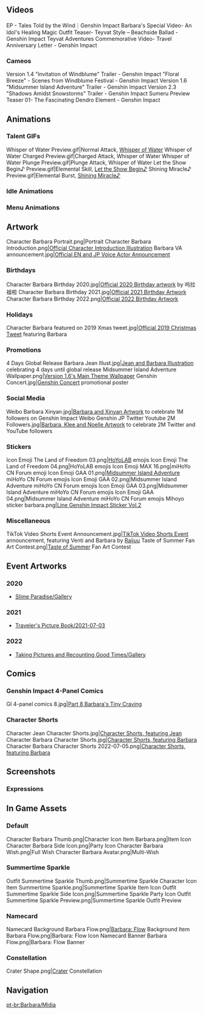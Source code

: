 {{CharacterTabs}}
<!-- Only media posted by HoYoverse. This includes artwork (made in-house or commissioned) and promotional videos. The exception is GIFs of the character using their talents. Make sure to cite the source.-->
==Videos==
<gallery hideaddbutton="true" captionalign="center">
EP - Tales Told by the Wind｜Genshin Impact
Barbara's Special Video- An Idol's Healing Magic
Outfit Teaser- Teyvat Style – Beachside Ballad - Genshin Impact
Teyvat Adventures Commemorative Video- Travel Anniversary Letter - Genshin Impact
</gallery>

===Cameos===
<gallery hideaddbutton="true" captionalign="center">
Version 1.4 "Invitation of Windblume" Trailer - Genshin Impact
"Floral Breeze" - Scenes from Windblume Festival - Genshin Impact
Version 1.6 "Midsummer Island Adventure" Trailer - Genshin Impact
Version 2.3 "Shadows Amidst Snowstorms" Trailer - Genshin Impact
Sumeru Preview Teaser 01- The Fascinating Dendro Element - Genshin Impact
</gallery>

==Animations==
===Talent GIFs===
<gallery hideaddbutton="true" captionalign="center">
Whisper of Water Preview.gif|Normal Attack, [[Whisper of Water]]
Whisper of Water Charged Preview.gif|Charged Attack, Whisper of Water
Whisper of Water Plunge Preview.gif|Plunge Attack, Whisper of Water
Let the Show Begin♪ Preview.gif|Elemental Skill, [[Let the Show Begin♪]]
Shining Miracle♪ Preview.gif|Elemental Burst, [[Shining Miracle♪]]
</gallery>

===Idle Animations===
{{Preview
|size=180px
|file1=Idle Barbara 1
|file2=Idle Barbara 2
}}

===Menu Animations===
{{Preview
|size=180px
|file1=Talent Menu Barbara
|file2=Weapon Menu Barbara
}}

==Artwork==
<gallery hideaddbutton="true" captionalign="center">
Character Barbara Portrait.png|Portrait
Character Barbara Introduction.png|[https://twitter.com/GenshinImpact/status/1164869925346959362 Official Character Introduction Illustration]
Barbara VA announcement.jpg|[https://twitter.com/GenshinImpact/status/1323085492439560193 Official EN and JP Voice Actor Announcement]
</gallery>

===Birthdays===
<gallery hideaddbutton="true" captionalign="center">
Character Barbara Birthday 2020.jpg|[https://twitter.com/GenshinImpact/status/1279626054165020673 Official 2020 Birthday artwork] by 呜拉祖啦
Character Barbara Birthday 2021.jpg|[https://twitter.com/GenshinImpact/status/1411897626362925059 Official 2021 Birthday Artwork]
Character Barbara Birthday 2022.png|[https://twitter.com/GenshinImpact/status/1544169196673634304 Official 2022 Birthday Artwork]
</gallery>

===Holidays===
<gallery hideaddbutton="true" captionalign="center">
Character Barbara featured on 2019 Xmas tweet.jpg|[https://twitter.com/GenshinImpact/status/1209323965996392449 Official 2019 Christmas Tweet] featuring Barbara
</gallery>

===Promotions===
<gallery hideaddbutton="true" captionalign="center">
4 Days Global Release Barbara Jean Illust.jpg|[https://twitter.com/GenshinImpact/status/1309039903351738373 Jean and Barbara Illustration] celebrating 4 days until global release
Midsummer Island Adventure Wallpaper.png|[https://twitter.com/GenshinImpact/status/1406492152201420801 Version 1.6's Main Theme Wallpaper]
Genshin Concert.jpg|[[Genshin Concert]] promotional poster
</gallery>

===Social Media===
<gallery hideaddbutton="true" captionalign="center">
Weibo Barbara Xinyan.jpg|[https://m.weibo.cn/detail/4612807196413233 Barbara and Xinyan Artwork] to celebrate 1M followers on Genshin Impact Weibo
Genshin JP Twitter Youtube 2M Followers.jpg|[https://twitter.com/genshin_7/status/1428931113108520967 Barbara, Klee and Noelle Artwork] to celebrate 2M Twitter and YouTube followers <!--2021-08-21-->
</gallery>

===Stickers===
<gallery hideaddbutton="true" captionalign="center">
Icon Emoji The Land of Freedom 03.png|[[HoYoLAB]] emojis
Icon Emoji The Land of Freedom 04.png|HoYoLAB emojis
Icon Emoji MAX 16.png|miHoYo CN Forum emoji
Icon Emoji GAA 01.png|[[Midsummer Island Adventure]] miHoYo CN Forum emojis
Icon Emoji GAA 02.png|Midsummer Island Adventure miHoYo CN Forum emojis
Icon Emoji GAA 03.png|Midsummer Island Adventure miHoYo CN Forum emojis
Icon Emoji GAA 04.png|Midsummer Island Adventure miHoYo CN Forum emojis
Mihoyo sticker barbara.png|[https://store.line.me/stickershop/product/14369332/en Line Genshin Impact Sticker Vol.2]
</gallery>

===Miscellaneous===
<gallery hideaddbutton="true" captionalign="center">
TikTok Video Shorts Event Announcement.jpg|[[TikTok Video Shorts Event]] announcement, featuring Venti and Barbara by [https://twitter.com/RaijuuNara/status/1373947761234640899 Raijuu]
Taste of Summer Fan Art Contest.png|[https://twitter.com/GenshinImpact/status/1413378718022598656 Taste of Summer] Fan Art Contest
</gallery>

==Event Artworks==
===2020===
*[[Slime Paradise/Gallery]]
===2021===
*[[Traveler's Picture Book/2021-07-03]]<!--2021-07-06-->

===2022===
*[[Taking Pictures and Recounting Good Times/Gallery]]<!--2022-03-14-->

==Comics==
===Genshin Impact 4-Panel Comics===
<gallery hideaddbutton="true" captionalign="center">
GI 4-panel comics 8.jpg|[https://twitter.com/GenshinImpact/status/1358264223873200128 Part 8 Barbara's Tiny Craving]
</gallery>

===Character Shorts===
<gallery hideaddbutton="true" captionalign="center">
Character Jean Character Shorts.jpg|[https://twitter.com/GenshinImpact/status/1370947796526899205 Character Shorts, featuring Jean]
Character Barbara Character Shorts.jpg|[https://twitter.com/GenshinImpact/status/1411897625658499072 Character Shorts, featuring Barbara] <!--2021-07-05-->
Character Barbara Character Shorts 2022-07-05.png|[https://twitter.com/GenshinImpact/status/1544169196702932995 Character Shorts, featuring Barbara]
</gallery>

==Screenshots==
===Expressions===
{{Character Expression
|character   = Barbara
|expression1 = Default
|expression2 = Disappointed
|expression3 = Wink
}}

==In Game Assets==
===Default===
<gallery hideaddbutton="true" captionalign="center">
Character Barbara Thumb.png|Character Icon
Item Barbara.png|Item Icon
Character Barbara Side Icon.png|Party Icon
Character Barbara Wish.png|Full Wish
Character Barbara Avatar.png|Multi-Wish
</gallery>
===Summertime Sparkle===
{{Main|Summertime Sparkle}}
<gallery hideaddbutton="true" captionalign="center">
Outfit Summertime Sparkle Thumb.png|Summertime Sparkle Character Icon
Item Summertime Sparkle.png|Summertime Sparkle Item Icon
Outfit Summertime Sparkle Side Icon.png|Summertime Sparkle Party Icon
Outfit Summertime Sparkle Preview.png|Summertime Sparkle Outfit Preview
</gallery>

===Namecard===
<gallery hideaddbutton="true" captionalign="center">
Namecard Background Barbara Flow.png|[[Barbara: Flow]] Background
Item Barbara Flow.png|Barbara: Flow Icon
Namecard Banner Barbara Flow.png|Barbara: Flow Banner
</gallery>
===Constellation===
<gallery hideaddbutton="true" captionalign="center">
Crater Shape.png|[[Crater]] Constellation
</gallery>
<!--
==References==
{{Reflist}}-->

==Navigation==
{{Character Navbox|link type=media}}

[[pt-br:Barbara/Mídia]]